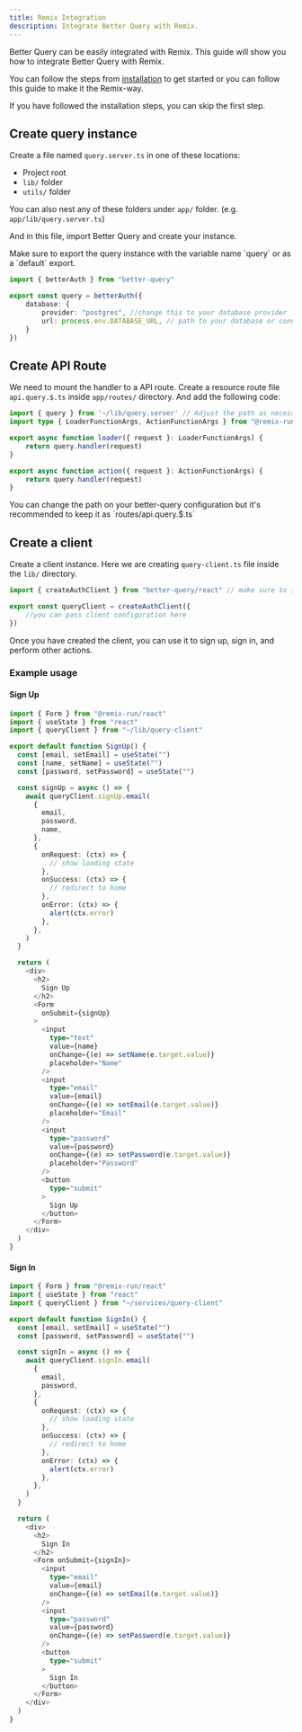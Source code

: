 ```yaml
---
title: Remix Integration
description: Integrate Better Query with Remix.
---
```


Better Query can be easily integrated with Remix. This guide will show you how to integrate Better Query with Remix.

You can follow the steps from [installation](/docs/installation) to get started or you can follow this guide to make it the Remix-way.

If you have followed the installation steps, you can skip the first step.

## Create query instance


Create a file named `query.server.ts` in one of these locations:
   - Project root
   - `lib/` folder
   - `utils/` folder

You can also nest any of these folders under `app/` folder. (e.g. `app/lib/query.server.ts`)

And in this file, import Better Query and create your instance.

<Callout type="warn">
Make sure to export the query instance with the variable name `query` or as a `default` export.
</Callout>

```ts title="app/lib/query.server.ts"
import { betterAuth } from "better-query"

export const query = betterAuth({
    database: {
        provider: "postgres", //change this to your database provider
        url: process.env.DATABASE_URL, // path to your database or connection string
    }
})
```

## Create API Route

We need to mount the handler to a API route. Create a resource route file `api.query.$.ts` inside `app/routes/` directory. And add the following code:

```ts title="app/routes/api.query.$.ts"
import { query } from '~/lib/query.server' // Adjust the path as necessary
import type { LoaderFunctionArgs, ActionFunctionArgs } from "@remix-run/node"

export async function loader({ request }: LoaderFunctionArgs) {
    return query.handler(request)
}

export async function action({ request }: ActionFunctionArgs) {
    return query.handler(request)
}
```

<Callout type="info">
 You can change the path on your better-query configuration but it's recommended to keep it as `routes/api.query.$.ts`
</Callout>

## Create a client

Create a client instance. Here we are creating `query-client.ts` file inside the `lib/` directory.

```ts title="app/lib/query-client.ts"
import { createAuthClient } from "better-query/react" // make sure to import from better-query/react

export const queryClient = createAuthClient({
    //you can pass client configuration here
})
```

Once you have created the client, you can use it to sign up, sign in, and perform other actions.

### Example usage

#### Sign Up

```ts title="app/routes/signup.tsx"
import { Form } from "@remix-run/react"
import { useState } from "react"
import { queryClient } from "~/lib/query-client"

export default function SignUp() {
  const [email, setEmail] = useState("")
  const [name, setName] = useState("")
  const [password, setPassword] = useState("")

  const signUp = async () => {
    await queryClient.signUp.email(
      {
        email,
        password,
        name,
      },
      {
        onRequest: (ctx) => {
          // show loading state
        },
        onSuccess: (ctx) => {
          // redirect to home
        },
        onError: (ctx) => {
          alert(ctx.error)
        },
      },
    )
  }

  return (
    <div>
      <h2>
        Sign Up
      </h2>
      <Form
        onSubmit={signUp}
      >
        <input
          type="text"
          value={name}
          onChange={(e) => setName(e.target.value)}
          placeholder="Name"
        />
        <input
          type="email"
          value={email}
          onChange={(e) => setEmail(e.target.value)}
          placeholder="Email"
        />
        <input
          type="password"
          value={password}
          onChange={(e) => setPassword(e.target.value)}
          placeholder="Password"
        />
        <button
          type="submit"
        >
          Sign Up
        </button>
      </Form>
    </div>
  )
}

```

#### Sign In

```ts title="app/routes/signin.tsx"
import { Form } from "@remix-run/react"
import { useState } from "react"
import { queryClient } from "~/services/query-client"

export default function SignIn() {
  const [email, setEmail] = useState("")
  const [password, setPassword] = useState("")

  const signIn = async () => {
    await queryClient.signIn.email(
      {
        email,
        password,
      },
      {
        onRequest: (ctx) => {
          // show loading state
        },
        onSuccess: (ctx) => {
          // redirect to home
        },
        onError: (ctx) => {
          alert(ctx.error)
        },
      },
    )
  }

  return (
    <div>
      <h2>
        Sign In
      </h2>
      <Form onSubmit={signIn}>
        <input
          type="email"
          value={email}
          onChange={(e) => setEmail(e.target.value)}
        />
        <input
          type="password"
          value={password}
          onChange={(e) => setPassword(e.target.value)}
        />
        <button
          type="submit"
        >
          Sign In
        </button>
      </Form>
    </div>
  )
}
```
